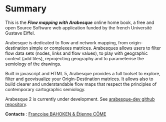 # Summary

This is the ***Flow mapping with Arabesque*** online home book, a free and open Source Software web application funded by the french Université Gustave Eiffel.

Arabesque is dedicated to flow and network mapping, from origin-destination simple or complexes matrices. Arabesques allows users to filter flow data sets (nodes, links and flow values), to play with geographic context (add tiles), reprojecting geography and to parameterise the semiology of the drawings.

Built in javascript and HTML 5, Arabesque provides a full toolset to explore, filter and geovisualize your Origin-Destination matrices. It allows also to build clearer and understandable flow maps that respect the principles of contemporary cartographic semiology.

Arabesque 2 is currently under development. See [arabesque-dev github repository](https://github.com/gflowiz/arabesque-dev).

**Contacts** : [Françoise BAHOKEN & Étienne CÔME](mailto:francoise.bahoken@univ-eiffel.fr,etienne.come@univ-eiffel.fr)
